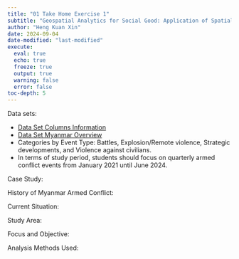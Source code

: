 ```yaml
---
title: "01 Take Home Exercise 1"
subtitle: "Geospatial Analytics for Social Good: Application of Spatial and Spatio-temporal Point Patterns Analysis to discover the geographical distribution of Armed Conflict in Myanmar"
author: "Heng Kuan Xin"
date: 2024-09-04
date-modified: "last-modified"
execute:
  eval: true
  echo: true
  freeze: true
  output: true
  warning: false
  error: false
toc-depth: 5
---
```


Data sets:

- [Data Set Columns Information](https://acleddata.com/knowledge-base/codebook/)
- [Data Set Myanmar Overview](https://acleddata.com/knowledge-base/acled-methodology-and-coding-decisions-around-political-violence-and-demonstrations-in-myanmar/)
- Categories by Event Type: Battles, Explosion/Remote violence, Strategic developments, and Violence against civilians.
- In terms of study period, students should focus on quarterly armed conflict events from January 2021 until June 2024.


Case Study:

History of Myanmar Armed Conflict:

Current Situation:

Study Area:

Focus and Objective:

Analysis Methods Used:

